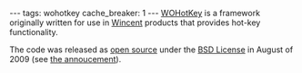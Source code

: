 ---
tags: wohotkey
cache_breaker: 1
---
[[WOHotKey]] is a framework originally written for use in [[Wincent]] products that provides hot-key functionality.

The code was released as [[open source]] under the [[BSD License]] in August of 2009 (see [https://wincent.com/blog/wohotkey-source-code-repository-now-public the annoucement]).

